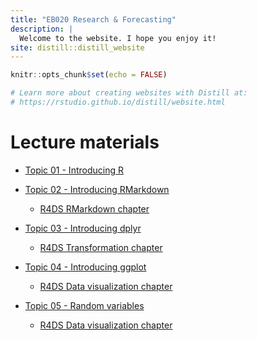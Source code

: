 ```yaml
---
title: "EB020 Research & Forecasting"
description: |
  Welcome to the website. I hope you enjoy it!
site: distill::distill_website
---
```


```r
knitr::opts_chunk$set(echo = FALSE)

# Learn more about creating websites with Distill at:
# https://rstudio.github.io/distill/website.html

```

# Lecture materials

* [Topic 01 - Introducing R](lecture_materials/Topic01.html)

* [Topic 02 - Introducing RMarkdown](lecture_materials/Topic02.nb.html)

    - [R4DS RMarkdown chapter](https://r4ds.had.co.nz/r-markdown.html)

* [Topic 03 - Introducing dplyr](lecture_materials/Topic03.html)
  
    - [R4DS Transformation chapter](https://r4ds.had.co.nz/transform.html)

* [Topic 04 - Introducing ggplot](lecture_materials/Topic04.html)

    - [R4DS Data visualization chapter](https://r4ds.had.co.nz/data-visualisation.html)
    
* [Topic 05 - Random variables](lecture_materials/Topic05.html)

    - [R4DS Data visualization chapter](https://r4ds.had.co.nz/data-visualisation.html)
    
    

